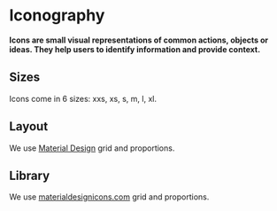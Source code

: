 # Iconography

**Icons are small visual representations of common actions, objects or ideas. They help users to identify information and provide context.**

## Sizes

Icons come in 6 sizes: xxs, xs, s, m, l, xl.

<DemoBlock demo="default" withThemeSwitcher />

## Layout
We use [Material Design](https://material.io/archive/guidelines/style/icons.html) grid and proportions.


## Library
We use [materialdesignicons.com](https://materialdesignicons.com/) grid and proportions.
